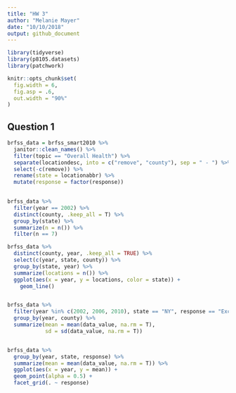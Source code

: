 ```yaml
---
title: "HW 3"
author: "Melanie Mayer"
date: "10/10/2018"
output: github_document
---
```


```r
library(tidyverse)
library(p8105.datasets)
library(patchwork)

knitr::opts_chunk$set(
  fig.width = 6,
  fig.asp = .6,
  out.width = "90%"
)

```

## Question 1

```r

brfss_data = brfss_smart2010 %>%
  janitor::clean_names() %>%
  filter(topic == "Overall Health") %>%
  separate(locationdesc, into = c("remove", "county"), sep = " - ") %>%
  select(-c(remove)) %>%
  rename(state = locationabbr) %>%
  mutate(response = factor(response))
  

brfss_data %>%
  filter(year == 2002) %>%
  distinct(county, .keep_all = T) %>%
  group_by(state) %>%
  summarize(n = n()) %>%
  filter(n == 7)

brfss_data %>% 
  distinct(county, year, .keep_all = TRUE) %>%
  select(c(year, state, county)) %>%
  group_by(state, year) %>%
  summarize(locations = n()) %>%
  ggplot(aes(x = year, y = locations, color = state)) +
    geom_line()


brfss_data %>%
  filter(year %in% c(2002, 2006, 2010), state == "NY", response == "Excellent") %>%
  group_by(year, county) %>%
  summarize(mean = mean(data_value, na.rm = T),
            sd = sd(data_value, na.rm = T))


brfss_data %>%
  group_by(year, state, response) %>%
  summarize(mean = mean(data_value, na.rm = T)) %>%
  ggplot(aes(x = year, y = mean)) +
  geom_point(alpha = 0.5) +
  facet_grid(. ~ response)


```



